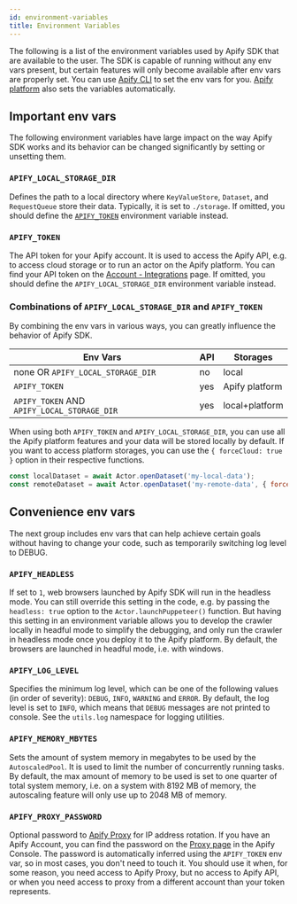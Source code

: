 ```yaml
---
id: environment-variables
title: Environment Variables
---
```



The following is a list of the environment variables used by Apify SDK that are available to the user.
The SDK is capable of running without any env vars present, but certain features will only become available
after env vars are properly set. You can use [Apify CLI](https://github.com/apify/apify-cli)
to set the env vars for you. [Apify platform](../guides/apify-platform) also sets the variables automatically.

## Important env vars

The following environment variables have large impact on the way Apify SDK works and its behavior
can be changed significantly by setting or unsetting them.

### `APIFY_LOCAL_STORAGE_DIR`

Defines the path to a local directory where <ApiLink to="core/class/KeyValueStore">`KeyValueStore`</ApiLink>, <ApiLink to="core/class/Dataset">`Dataset`</ApiLink>, and <ApiLink to="core/class/RequestQueue">`RequestQueue`</ApiLink> store their data. Typically, it is set to `./storage`. If omitted, you should define the [`APIFY_TOKEN`](#apify_token) environment variable instead.

### `APIFY_TOKEN`

The API token for your Apify account. It is used to access the Apify API, e.g. to access cloud storage
or to run an actor on the Apify platform. You can find your API token on the
[Account - Integrations](https://console.apify.com/account#/integrations) page. If omitted,
you should define the `APIFY_LOCAL_STORAGE_DIR` environment variable instead.

### Combinations of `APIFY_LOCAL_STORAGE_DIR` and `APIFY_TOKEN`

By combining the env vars in various ways, you can greatly influence the behavior of Apify SDK.

| Env Vars                                    | API | Storages       |
| ------------------------------------------- | --- | -------------- |
|  none OR `APIFY_LOCAL_STORAGE_DIR`          | no  | local          |
| `APIFY_TOKEN`                               | yes | Apify platform |
| `APIFY_TOKEN` AND `APIFY_LOCAL_STORAGE_DIR` | yes | local+platform |

When using both `APIFY_TOKEN` and `APIFY_LOCAL_STORAGE_DIR`, you can use all the Apify platform
features and your data will be stored locally by default. If you want to access platform storages,
you can use the `{ forceCloud: true }` option in their respective functions.

```js
const localDataset = await Actor.openDataset('my-local-data');
const remoteDataset = await Actor.openDataset('my-remote-data', { forceCloud: true });
```

## Convenience env vars

The next group includes env vars that can help achieve certain goals without having to change
your code, such as temporarily switching log level to DEBUG.

### `APIFY_HEADLESS`

If set to `1`, web browsers launched by Apify SDK will run in the headless mode. You can still override
this setting in the code, e.g. by passing the `headless: true` option to the
<ApiLink to="apify/class/Actor#launchPuppeteer">`Actor.launchPuppeteer()`</ApiLink> function. But having this setting
in an environment variable allows you to develop the crawler locally in headful mode to simplify the debugging,
and only run the crawler in headless mode once you deploy it to the Apify platform. By default, the browsers
are launched in headful mode, i.e. with windows.

### `APIFY_LOG_LEVEL`

Specifies the minimum log level, which can be one of the following values (in order of severity):
`DEBUG`, `INFO`, `WARNING` and `ERROR`. By default, the log level is set to `INFO`,
which means that `DEBUG` messages are not printed to console. See the <ApiLink to="core/class/Log">`utils.log`</ApiLink>
namespace for logging utilities.

### `APIFY_MEMORY_MBYTES`

Sets the amount of system memory in megabytes to be used by the <ApiLink to="core/class/AutoscaledPool">`AutoscaledPool`</ApiLink>.
It is used to limit the number of concurrently running tasks. By default, the max amount of memory
to be used is set to one quarter of total system memory, i.e. on a system with 8192 MB of memory,
the autoscaling feature will only use up to 2048 MB of memory.

### `APIFY_PROXY_PASSWORD`

Optional password to [Apify Proxy](https://docs.apify.com/proxy) for IP address rotation.
If you have an Apify Account, you can find the password on the [Proxy page](https://console.apify.com/proxy)
in the Apify Console. The password is automatically inferred using the `APIFY_TOKEN` env var,
so in most cases, you don't need to touch it. You should use it when, for some reason,
you need access to Apify Proxy, but no access to Apify API, or when you need access to
proxy from a different account than your token represents.
